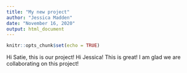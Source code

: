 ```yaml
---
title: "My new project"
author: "Jessica Madden"
date: "November 16, 2020"
output: html_document
---
```


```r
knitr::opts_chunk$set(echo = TRUE)
```

Hi Satie, this is our project!
Hi Jessica! This is great! I am glad we are collaborating on this project!